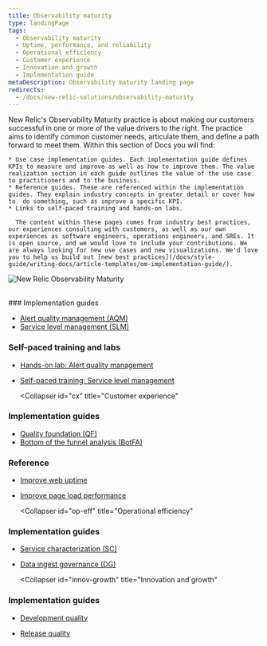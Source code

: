 ```yaml
---
title: Observability maturity
type: landingPage
tags:
  - Observability maturity
  - Uptime, performance, and reliability
  - Operational efficiency
  - Customer experience
  - Innovation and growth
  - Implementation guide
metaDescription: Observability maturity landing page
redirects:
  - /docs/new-relic-solutions/observability-maturity
---
```



<LandingPageHero>
  <HeroContent>
    New Relic's Observability Maturity practice is about making our customers successful in one or more of the value drivers to the right. The practice aims to identify common customer needs, articulate them, and define a path forward to meet them. Within this section of Docs you will find:

    * Use case implementation guides. Each implementation guide defines KPIs to measure and improve as well as how to improve them. The value realization section in each guide outlines the value of the use case to practitioners and to the business.
    * Reference guides. These are referenced within the implementation guides. They explain industry concepts in greater detail or cover how to  do something, such as improve a specific KPI.
    * Links to self-paced training and hands-on labs.

      The content within these pages comes from industry best practices, our experiences consulting with customers, as well as our own experiences as software engineers, operations engineers, and SREs. It is open source, and we would love to include your contributions. We are always looking for new use cases and new visualizations. We'd love you to help us build out [new best practices](/docs/style-guide/writing-docs/article-templates/om-implementation-guide/).
  </HeroContent>

  <img
    title="New Relic Observability Maturity"
    alt="New Relic Observability Maturity"
    src={omaVDrivers}
  />
</LandingPageHero>

<br/>

<CollapserGroup>
  <Collapser
    id="upr"
    title="Uptime, performance, and reliability"
  >
### Implementation guides

* [Alert quality management (AQM)](/docs/new-relic-solutions/observability-maturity/uptime-performance-reliability/aqm-implementation-guide/)
* [Service level management (SLM)](/docs/new-relic-solutions/observability-maturity/uptime-performance-reliability/slm-implementation-guide/)

### Self-paced training and labs

* [Hands-on lab: Alert quality management](https://learn.newrelic.com/hands-on-lab-alert-quality-management)
* [Self-paced training: Service level management](https://learn.newrelic.com/self-paced-service-level-management)
  </Collapser>

  <Collapser
    id="cx"
    title="Customer experience"
  >
### Implementation guides

* [Quality foundation (QF)](/docs/new-relic-solutions/observability-maturity/customer-experience/quality-foundation-implementation-guide)
* [Bottom of the funnel analysis (BotFA)](/docs/new-relic-solutions/observability-maturity/customer-experience/bofta-implementation-guide)

### Reference

* [Improve web uptime](/docs/new-relic-solutions/observability-maturity/customer-experience/cx-improve-web-uptime)
* [Improve page load performance](/docs/new-relic-solutions/observability-maturity/customer-experience/cx-improve-page-load)
  </Collapser>

  <Collapser
    id="op-eff"
    title="Operational efficiency"
  >
### Implementation guides

* [Service characterization (SC)](/docs/new-relic-solutions/observability-maturity/operational-efficiency/sc-implementation-guide/)
* [Data ingest governance (DG)](/docs/new-relic-solutions/observability-maturity/operational-efficiency/dg-intro/)

  </Collapser>

  <Collapser
    id="innov-growth"
    title="Innovation and growth"
  >
### Implementation guides

* [Development quality](/docs/new-relic-solutions/observability-maturity/innovation-growth/development-quality-implementation-guide)
* [Release quality](/docs/new-relic-solutions/observability-maturity/innovation-growth/release-quality-implementation-guide)

  </Collapser>


</CollapserGroup>
